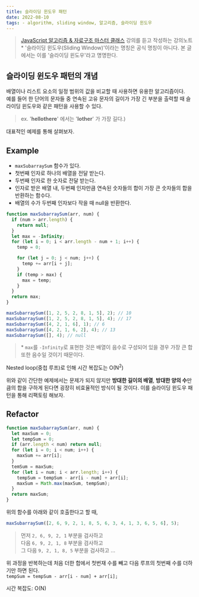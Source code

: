 ```yaml
---
title: 슬라이딩 윈도우 패턴
date: 2022-08-10
tags: - algorithm, sliding window, 알고리즘, 슬라이딩 윈도우
---
```


> [JavaScript 알고리즘 & 자료구조 마스터 클래스](https://www.udemy.com/course/best-javascript-data-structures/) 강의를 듣고 작성하는 강의노트  
> \* '슬라이딩 윈도우(Sliding Window)'이라는 명칭은 공식 명칭이 아니다. 본 글에서는 이를 '슬라이딩 윈도우'라고 명명한다.

## 슬라이딩 윈도우 패턴의 개념

배열이나 리스트 요소의 일정 범위의 값을 비교할 때 사용하면 유용한 알고리즘이다.  
예를 들어 한 단어의 문자들 중 연속된 고유 문자의 길이가 가장 긴 부분을 출력할 때
슬라이딩 윈도우와 같은 패턴을 사용할 수 있다.

> ex. '**hellothere**' 에서는 '**lother**' 가 가장 길다.)

대표적인 예제를 통해 살펴보자.

## Example

- `maxSubarraySum` 함수가 있다.
- 첫번째 인자로 하나의 배열을 전달 받는다.
- 두번째 인자로 한 숫자로 전달 받는다.
- 인자로 받은 배열 내, 두번째 인자만큼 연속된 숫자들의 합이 가장 큰 숫자들의 합을 반환하는 함수다.
- 배열의 수가 두번째 인자보다 작을 때 null을 반환한다.

```js
function maxSubarraySum(arr, num) {
  if (num > arr.length) {
    return null;
  }
  let max = -Infinity;
  for (let i = 0; i < arr.length - num + 1; i++) {
    temp = 0;

    for (let j = 0; j < num; j++) {
      temp += arr[i + j];
    }
    if (temp > max) {
      max = temp;
    }
  }
  return max;
}

maxSubarraySum([1, 2, 5, 2, 8, 1, 5], 2); // 10
maxSubarraySum([1, 2, 5, 2, 8, 1, 5], 4); // 17
maxSubarraySum([4, 2, 1, 6], 1); // 6
maxSubarraySum([4, 2, 1, 6, 2], 4); // 13
maxSubarraySum([], 4); // null
```

> \* `max`를 `-Infinity`로 표현한 것은 배열이 음수로 구성되어 있을 경우 가장 큰 합 또한 음수일 것이기 때문이다.

Nested loop(중첩 루프)로 인해 시간 복잡도는 O(N<sup>2</sup>)

위와 같이 간단한 예제에서는 문제가 되지 않지만 **방대한 길이의 배열**, **방대한 양의 수**만큼의 합을 구하게 된다면 굉장히 비효율적인 방식이 될 것이다. 이를 슬라이딩 윈도우 패턴을 통해 리팩토링 해보자.

## Refactor

```js
function maxSubarraySum(arr, num) {
  let maxSum = 0;
  let tempSum = 0;
  if (arr.length < num) return null;
  for (let i = 0; i < num; i++) {
    maxSum += arr[i];
  }
  temSum = maxSum;
  for (let i = num; i < arr.length; i++) {
    tempSum = tempSum - arr[i - num] + arr[i];
    maxSum = Math.max(maxSum, tempSum);
  }
  return maxSum;
}
```

위의 함수를 아래와 같이 호출한다고 할 때,

```js
maxSubarraySum([2, 6, 9, 2, 1, 8, 5, 6, 3, 4, 1, 3, 6, 5, 6], 5);
```

> 먼저 `2, 6, 9, 2, 1` 부분을 검사하고  
> 다음 `6, 9, 2, 1, 8` 부분을 검사하고  
> 그 다음 `9, 2, 1, 8, 5` 부분을 검사하고 ...

위 과정을 반복하는데 처음 더한 합에서 첫번재 수를 빼고 다음 루프의 첫번째 수를 더하기만 하면 된다.  
`tempSum = tempSum - arr[i - num] + arr[i];`

시간 복잡도: O(N)
